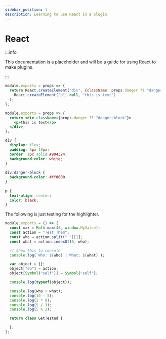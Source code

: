 ```yaml
---
sidebar_position: 1
description: Learning to use React in a plugin.
---
```



# React

:::info

This documentation is a placeholder and will be a guide for using React to make plugins.

:::

<Tabs className="code-tabs">
<TabItem value="JS">

```js showLineNumbers
module.exports = props => {
  return React.createElement("div", {className: props.danger ?? "danger-block"},
    React.createElement("p", null, "this is text")
  );
};
```

</TabItem>


<TabItem value="JSX">

```jsx showLineNumbers
module.exports = props => {
  return <div className={props.danger ?? "danger-block"}>
    <p>this is text</p>
  </div>;
};
```

</TabItem>

<TabItem value="CSS">

```css showLineNumbers
div {
  display: flex;
  padding: 5px 10px;
  border: 1px solid #904324;
  background-color: white;
}
 
div.danger-block {
  background-color: #ff0000;
}
 
p {
  text-align: center;
  color: black;
}
```

</TabItem>
</Tabs>

The following is just testing for the highlighter.

```js
module.exports = () => {
  const max = Math.max(45, window.MyValue);
  const action = "Test Them";
  const who = action.split(" ")[1];
  const what = action.indexOf(0, who);

  // Show this to console
  console.log(`Who: ${who} | What: ${what}`);

  var object = {};
  object["do"] = action;
  object[Symbol("self")] = Symbol("self");

  console.log(typeof(object));

  console.log(who + what);
  console.log(10 - 5);
  console.log(2 * 6);
  console.log(9 / 3);
  console.log(5 % 2);

  return class GetTested {

  };
};
```